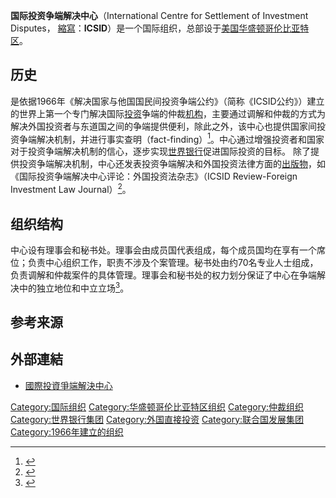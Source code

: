 '''国际投资争端解决中心'''（International Centre for Settlement of Investment Disputes， [[缩写|縮寫]]：'''ICSID'''）是一个国际组织，总部设于[[美国|美国]][[华盛顿哥伦比亚特区|华盛顿哥伦比亚特区]]。

==历史==
是依据1966年《解决国家与他国国民间投资争端公约》（简称《ICSID公约》）建立的世界上第一个专门解决国际[[投资|投资]]争端的仲裁[[机构|机构]]，主要通过调解和仲裁的方式为解决外国投资者与东道国之间的争端提供便利，除此之外，该中心也提供国家间投资争端解决机制，并进行事实查明（fact-finding）<ref>{{Cite web|url=https://icsid.worldbank.org/en/Pages/about/default.aspx|title=About ICSID|accessdate=2018-12-17|author=|date=|publisher=|archive-date=2018-12-17|archive-url=https://web.archive.org/web/20181217064127/https://icsid.worldbank.org/en/Pages/about/default.aspx|dead-url=no}}</ref>。中心通过增强投资者和国家对于投资争端解决机制的信心，逐步实现[[世界银行|世界银行]]促进国际投资的目标。
除了提供投资争端解决机制，中心还发表投资争端解决和外国投资法律方面的[[出版物|出版物]]，如《国际投资争端解决中心评论：外国投资法杂志》（ICSID Review-Foreign Investment Law Journal）<ref>{{Cite web|url=https://icsid.worldbank.org/en/Pages/resources/ICSID-Review.aspx|title=ICSID Review|accessdate=2018-12-17|author=|date=|publisher=|archive-date=2018-12-17|archive-url=https://web.archive.org/web/20181217062638/https://icsid.worldbank.org/en/Pages/resources/ICSID-Review.aspx|dead-url=yes}}</ref>。

== 组织结构 ==
中心设有理事会和秘书处。理事会由成员国代表组成，每个成员国均在享有一个席位；负责中心组织工作，职责不涉及个案管理。秘书处由约70名专业人士组成，负责调解和仲裁案件的具体管理。理事会和秘书处的权力划分保证了中心在争端解决中的独立地位和中立立场<ref>{{Cite web|url=https://icsid.worldbank.org/en/Pages/about/Structure.aspx|title=ICSID Structure|accessdate=|author=|date=|publisher=|archive-date=2018-12-17|archive-url=https://web.archive.org/web/20181217062618/https://icsid.worldbank.org/en/Pages/about/Structure.aspx|dead-url=yes}}</ref>。

==参考来源==
{{reflist}}

==外部連結==
*[http://icsid.worldbank.org/ICSID 國際投資爭端解決中心]{{Wayback|url=http://icsid.worldbank.org/ICSID |date=20100413004348 }}

{{世界银行集团}}
{{Authority control}}
[[Category:国际组织|Category:国际组织]]
[[Category:华盛顿哥伦比亚特区组织|Category:华盛顿哥伦比亚特区组织]]
[[Category:仲裁组织|Category:仲裁组织]]
[[Category:世界银行集团|Category:世界银行集团]]
[[Category:外国直接投资|Category:外国直接投资]]
[[Category:联合国发展集团|Category:联合国发展集团]]
[[Category:1966年建立的组织|Category:1966年建立的组织]]